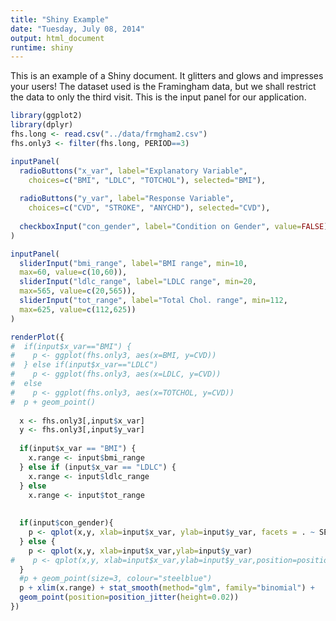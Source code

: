 ```yaml
---
title: "Shiny Example"
date: "Tuesday, July 08, 2014"
output: html_document
runtime: shiny
---
```


This is an example of a Shiny document. It glitters and glows and impresses your
users! The dataset used is the Framingham data, but we shall restrict the data
to only the third visit.  This is the input panel for our application.
```r
library(ggplot2)
library(dplyr)
fhs.long <- read.csv("../data/frmgham2.csv")
fhs.only3 <- filter(fhs.long, PERIOD==3)
```

```r
inputPanel(
  radioButtons("x_var", label="Explanatory Variable", 
    choices=c("BMI", "LDLC", "TOTCHOL"), selected="BMI"),
  
  radioButtons("y_var", label="Response Variable", 
    choices=c("CVD", "STROKE", "ANYCHD"), selected="CVD"),
  
  checkboxInput("con_gender", label="Condition on Gender", value=FALSE)
)

inputPanel(
  sliderInput("bmi_range", label="BMI range", min=10,
  max=60, value=c(10,60)),
  sliderInput("ldlc_range", label="LDLC range", min=20,
  max=565, value=c(20,565)),
  sliderInput("tot_range", label="Total Chol. range", min=112,
  max=625, value=c(112,625))
)

renderPlot({
#  if(input$x_var=="BMI") {
#    p <- ggplot(fhs.only3, aes(x=BMI, y=CVD)) 
#  } else if(input$x_var=="LDLC")
#    p <- ggplot(fhs.only3, aes(x=LDLC, y=CVD)) 
#  else 
#    p <- ggplot(fhs.only3, aes(x=TOTCHOL, y=CVD)) 
#  p + geom_point()
  
  x <- fhs.only3[,input$x_var]
  y <- fhs.only3[,input$y_var]
  
  if(input$x_var == "BMI") {
    x.range <- input$bmi_range
  } else if (input$x_var == "LDLC") {
    x.range <- input$ldlc_range
  } else 
    x.range <- input$tot_range
  
  
  if(input$con_gender){
    p <- qplot(x,y, xlab=input$x_var, ylab=input$y_var, facets = . ~ SEX, data=fhs.only3)
  } else {
    p <- qplot(x,y, xlab=input$x_var,ylab=input$y_var) 
#    p <- qplot(x,y, xlab=input$x_var,ylab=input$y_var,position=position_jitter(height=0.05)) 
  } 
  #p + geom_point(size=3, colour="steelblue")
  p + xlim(x.range) + stat_smooth(method="glm", family="binomial") + 
  geom_point(position=position_jitter(height=0.02)) 
})
```
